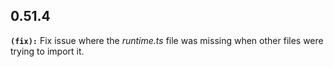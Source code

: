 ## 0.51.4
**`(fix):`** Fix issue where the _runtime.ts_ file was missing when other files were trying to import it.


